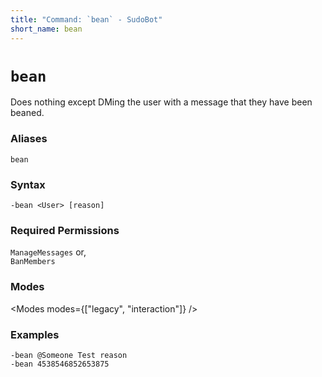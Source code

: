 ```yaml
---
title: "Command: `bean` - SudoBot"
short_name: bean
---
```



# `bean`

Does nothing except DMing the user with a message that they have been beaned.

### Aliases
`bean`

### Syntax

```
-bean <User> [reason]
```

### Required Permissions

`ManageMessages` or,<br />
`BanMembers`

### Modes

<Modes modes={["legacy", "interaction"]} />

### Examples

```
-bean @Someone Test reason
-bean 4538546852653875
```

